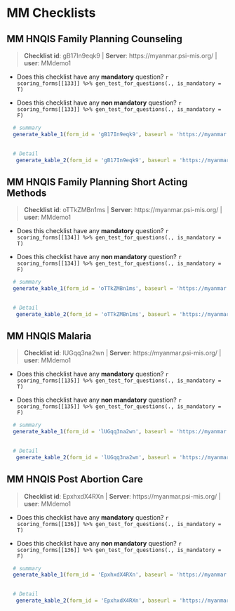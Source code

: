 # MM Checklists {#MM}


## MM HNQIS Family Planning Counseling 

    
>__Checklist id__: gB17In9eqk9   | __Server__: https://myanmar.psi-mis.org/ | __user__: MMdemo1 


    
- Does this checklist have any __mandatory__ question? `r scoring_forms[[133]] %>% gen_test_for_questions(., is_mandatory = T)`
    
- Does this checklist have any __non mandatory__ question? `r scoring_forms[[133]] %>% gen_test_for_questions(., is_mandatory = F)`

```r

  # summary
  generate_kable_1(form_id = 'gB17In9eqk9', baseurl = 'https://myanmar.psi-mis.org/')
  

  # Detail
   generate_kable_2(form_id = 'gB17In9eqk9', baseurl = 'https://myanmar.psi-mis.org/', ignore_text = T, ignore_parent = T, ignore_real_or_simulated = T)


```

## MM HNQIS Family Planning Short Acting Methods 

    
>__Checklist id__: oTTkZMBn1ms   | __Server__: https://myanmar.psi-mis.org/ | __user__: MMdemo1 


    
- Does this checklist have any __mandatory__ question? `r scoring_forms[[134]] %>% gen_test_for_questions(., is_mandatory = T)`
    
- Does this checklist have any __non mandatory__ question? `r scoring_forms[[134]] %>% gen_test_for_questions(., is_mandatory = F)`

```r

  # summary
  generate_kable_1(form_id = 'oTTkZMBn1ms', baseurl = 'https://myanmar.psi-mis.org/')
  

  # Detail
   generate_kable_2(form_id = 'oTTkZMBn1ms', baseurl = 'https://myanmar.psi-mis.org/', ignore_text = T, ignore_parent = T, ignore_real_or_simulated = T)


```

## MM HNQIS Malaria 

    
>__Checklist id__: lUGqq3na2wn   | __Server__: https://myanmar.psi-mis.org/ | __user__: MMdemo1 


    
- Does this checklist have any __mandatory__ question? `r scoring_forms[[135]] %>% gen_test_for_questions(., is_mandatory = T)`
    
- Does this checklist have any __non mandatory__ question? `r scoring_forms[[135]] %>% gen_test_for_questions(., is_mandatory = F)`

```r

  # summary
  generate_kable_1(form_id = 'lUGqq3na2wn', baseurl = 'https://myanmar.psi-mis.org/')
  

  # Detail
   generate_kable_2(form_id = 'lUGqq3na2wn', baseurl = 'https://myanmar.psi-mis.org/', ignore_text = T, ignore_parent = T, ignore_real_or_simulated = T)


```

## MM HNQIS Post Abortion Care 

    
>__Checklist id__: EpxhxdX4RXn   | __Server__: https://myanmar.psi-mis.org/ | __user__: MMdemo1 


    
- Does this checklist have any __mandatory__ question? `r scoring_forms[[136]] %>% gen_test_for_questions(., is_mandatory = T)`
    
- Does this checklist have any __non mandatory__ question? `r scoring_forms[[136]] %>% gen_test_for_questions(., is_mandatory = F)`

```r

  # summary
  generate_kable_1(form_id = 'EpxhxdX4RXn', baseurl = 'https://myanmar.psi-mis.org/')
  

  # Detail
   generate_kable_2(form_id = 'EpxhxdX4RXn', baseurl = 'https://myanmar.psi-mis.org/', ignore_text = T, ignore_parent = T, ignore_real_or_simulated = T)


```
